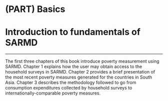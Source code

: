 # (PART) Basics {-}

# Introduction to fundamentals of SARMD {#basics .unnumbered}

***
The first three chapters of this book introduce poverty measurement using SARMD. Chapter 1 explains how the user may obtain access to the household surveys in SARMD. Chapter 2 provides a brief presentation of the most recent poverty measures generated for the countries in South Asia. Chapter 3 describes the methodology followed to go from consumption expenditures collected by household surveys to internationally-comparable poverty measures. 